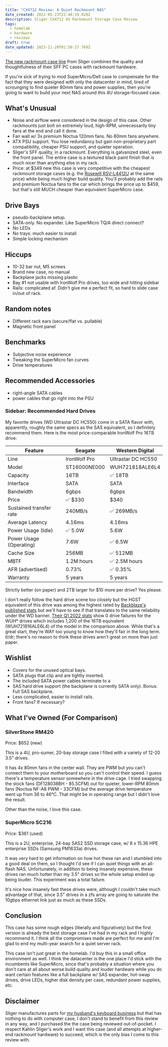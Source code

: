 ```yaml
---
title: "CX4712 Review: A Quiet Rackmount NAS"
date_created: 2022-05-23T22:48:19.028Z
description: Sliger CX4712 4U Rackmount Storage Case Review
tags:
  - homelab
  - hardware
  - reviews
draft: true
date_updated: 2023-11-20T01:50:27.769Z
---
```


[The new rackmount case line](https://www.sliger.com/products/rackmount/) from Sliger combines the quality and thoughtfulness of their SFF PC cases with rackmount hardware.

If you're sick of trying to mod SuperMicro/Dell case to compensate for the fact that they were designed with only the datacenter in mind, tired of scrounging to find quieter 80mm fans and power supplies, then you're going to want to build your next NAS around this 4U storage-focused case.

## What's Unusual

- Noise and airflow were considered in the design of this case. Other rackmounts just bolt on extremely loud, high-RPM, unnecessarily tiny fans at the end and call it done.
- Fan wall w/ 3x premium Noctua 120mm fans. No 80mm fans anywhere.
- ATX PSU support. You lose redundancy but gain non-proprietary part compatibility, cheaper PSU support, and quieter operation.
- Sliger's SFF quality, in a rackmount. Everything is galvanized steel, even the front panel. The entire case is a textured black paint finish that is much nicer than anything else in my rack.
- Price: at $349 new this case is very competitive with the cheapest rackmount storage cases (e.g. the [Rosewill RSV-L4412U](https://www.newegg.com/rosewill-rsv-l4412u-black/p/N82E16811147330) at the same price) while being much higher build quality. You'll probably add the rails and premium Noctua fans to the car which brings the price up to $459, but that's still MUCH cheaper than equivalent SuperMicro case.

## Drive Bays

- pseudo-backplane setup.
- SATA-only. No expander. Like SuperMicro TQ/A direct connect?
- No LEDs
- No trays: much easier to install
- Simple locking mechanism

## Hiccups

- 10-32 bar nut, M5 screws
- Brand new case, no manual
- Backplane jacks missing plastic
- Bay #1 not usable with IronWolf Pro drives, too wide and hitting sidebar
- Rails: complicated af. Didn't give me a perfect fit, so hard to slide case in/out of rack.

## Random notes

- Different rack ears (secure/flat vs. pullable)
- Magnetic front panel

## Benchmarks

- Subjective noise experience
- Tweaking the SuperMicro fan curves
- Drive temperatures

## Recommended Accessories

- right-angle SATA cables
- power cables that go right into the PSU

### Sidebar: Recommended Hard Drives

My favorite drives (WD Ultrastar DC HC550) come in a SATA flavor with, apparently, roughly the same specs as the SAS equivalent, so I definitely recommend them. Here is the most price-comparable IronWolf Pro 16TB drive:

| Feature                 | Seagate      | Western Digital    |
| ----------------------- | ------------ | ------------------ |
| Line                    | IronWolf Pro | Ultrastar DC HC550 |
| Model                   | ST16000NE000 | WUH721818ALE6L4    |
| Capacity                | 16TB         | ✅ 18TB            |
| Interface               | SATA         | SATA               |
| Bandwidth               | 6gbps        | 6gbps              |
| Price                   | ✅ $330      | $340               |
| Sustained transfer rate | 240MB/s      | ✅ 269MB/s         |
| Average Latency         | 4.16ms       | 4.16ms             |
| Power Usage (Idle)      | ✅ 5.0W      | 5.6W               |
| Power Usage (Operating) | 7.6W         | ✅ 6.5W            |
| Cache Size              | 256MB        | ✅ 512MB           |
| MBTF                    | 1.2M hours   | ✅ 2.5M hours      |
| AFR (advertised)        | 0.73%        | ✅ 0.35%           |
| Warranty                | 5 years      | 5 years            |

Strictly better (on paper) and 2TB larger for $10 more per drive? Yes please.

I don't really follow the hard drive scene too closely but the HGST equivalent of this drive was among the highest rated by [Backblaze's published stats](https://www.backblaze.com/b2/hard-drive-test-data.html) but we'll have to see if that translates to the same reliability under the WD banner. [Their Q1 2022 stats](https://www.backblaze.com/blog/backblaze-drive-stats-for-q1-2022/) show 0 drive failures for the WUH\* drives which includes 1,200 of the 16TB equivalent (WUH721816ALE6L4) of the model in the comparison above. While that's a great start, they're WAY too young to know how they'll fair in the long term. tl/dr; there's no reason to think these drives aren't great on more than just paper.

## Wishlist

- Covers for the unused optical bays.
- SATA plugs that clip and are tightly inserted.
- The included SATA power cables terminate to a
- SAS hard drive support (the backplane is currently SATA only). Bonus: Full SAS backplane.
- Less complicated, easier to install rails.
- Front fans? If necessary?

## What I've Owned (For Comparison)

### SilverStone RM420

Price: $652 (new)

This is a 4U, pro-sumer, 20-bay storage case I filled with a variety of 12-20 3.5" drives.

It has 4x 80mm fans in the center wall. They are PWM but you can't connect them to your motherboard so you can't control their speed. I guess there's a temperature sensor somewhere in the drive cage. I tried swapping the stock fans (DF128038BH - 85.5CFM) out for quieter, lower-RPM 80mm fans (Noctua NF-A8 PWM - 33CFM) but the average drive temperature went up from 36 to 46℃. That might be in operating range but I didn't love the result.

Other than the noise, I love this case.

### SuperMicro SC216

Price: $361 (used)

This is a 2U, enterprise, 24-bay SAS2 SSD storage case, w/ 8 x 15.36 HPE enterprise SSDs (Samsung PM1633a) drives.

It was very hard to get information on how hot these ran and I stumbled into a good deal on them, so I thought I'd see if I can quiet things with an all-flash NAS. Unfortunately, in addition to being insanely expensive, these drives ran much hotter than my 3.5" drives so the whole setup ended up being louder. This experiment was a total failure.

It's nice how insanely fast these drives were, although I couldn't take much advantage of that, since 3.5" drives in a zfs array are going to saturate the 10gbps ethernet link just as much as these SSDs.

## Conclusion

This case has some rough edges (literally and figuratively) but the first version is already the best storage case I've had in my rack and I highly recommend it. I think all the compromises made are perfect for me and I'm glad to end my multi-year search for a quiet server rack.

This case isn't just great in the homelab. I'd buy this in a small office environment as well. I think the datacenter is the one place I'd stick with the incumbents like SuperMicro, since that's probably a situation where you don't care at all about worse build quality and louder hardware while you do want certain features like a full backplane w/ SAS expander, hot-swap drives, drive LEDs, higher disk density per case, redundant power supplies, etc.

## Disclaimer

Sliger manufactures parts for [my husband's keyboard business](https://shop.norbauer.com/) but that has nothing to do with computer case, I don't stand to benefit from this review in any way, and I purchased the the case being reviewed out-of-pocket. I respect Kahlin Sliger's work and I want this case (and all attempts at higher-end rackmount hardware) to succeed, which is the only bias I come to this review with.
